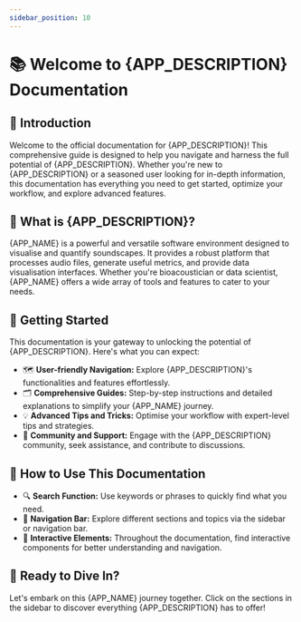 ```yaml
---
sidebar_position: 10
---
```



# 📚 Welcome to {APP_DESCRIPTION} Documentation

## 👋 Introduction

Welcome to the official documentation for <AppIcon /> {APP_DESCRIPTION}! This
comprehensive guide is designed to help you navigate and harness the full
potential of <AppIcon /> {APP_DESCRIPTION}. Whether you're new to <AppIcon />
{APP_DESCRIPTION} or a seasoned user looking for in-depth information, this
documentation has everything you need to get started, optimize your workflow,
and explore advanced features.

## 🤔 What is {APP_DESCRIPTION}?

<AppIcon /> {APP_NAME} is a powerful and versatile software environment designed
to visualise and quantify soundscapes. It provides a robust platform that
processes audio files, generate useful metrics, and provide data visualisation
interfaces. Whether you're bioacoustician or data scientist,
<AppIcon /> {APP_NAME} offers a wide array of tools and features to cater to your
needs.

## 🚀 Getting Started

This documentation is your gateway to unlocking the potential of
{APP_DESCRIPTION}. Here's what you can expect:

- 🗺️ **User-friendly Navigation:** Explore {APP_DESCRIPTION}'s functionalities and
  features effortlessly.
- 🗂️ **Comprehensive Guides:** Step-by-step instructions and detailed explanations
  to simplify your <AppIcon /> {APP_NAME} journey.
- 💡 **Advanced Tips and Tricks:** Optimise your workflow with expert-level tips
  and strategies.
- 🤝 **Community and Support:** Engage with the {APP_DESCRIPTION} community, seek
  assistance, and contribute to discussions.

## 📖 How to Use This Documentation

- 🔍 **Search Function:** Use keywords or phrases to quickly find what you
  need.
- 🚪 **Navigation Bar:** Explore different sections and topics via the sidebar
  or navigation bar.
- 🔵 **Interactive Elements:** Throughout the documentation, find interactive
  components for better understanding and navigation.

## 🎉 Ready to Dive In?

Let's embark on this <AppIcon /> {APP_NAME} journey together. Click on the
sections in the sidebar to discover everything {APP_DESCRIPTION} has to offer!
